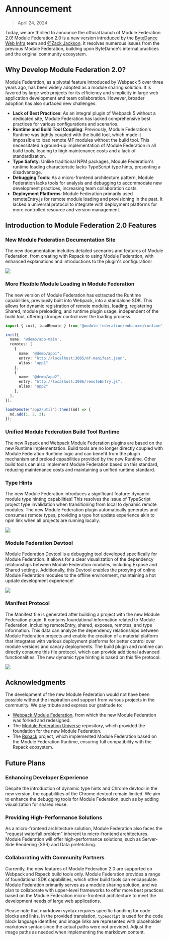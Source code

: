 # Announcement

> April 24, 2024

Today, we are thrilled to announce the official launch of Module Federation 2.0! Module Federation 2.0 is a new version introduced by the [ByteDance Web Infra](https://github.com/web-infra-dev) team and [@Zack Jackson](https://github.com/ScriptedAlchemy). It resolves numerous issues from the previous Module Federation, building upon ByteDance's internal practices and the original community ecosystem.

## Why Develop Module Federation 2.0?

Module Federation, as a pivotal feature introduced by Webpack 5 over three years ago, has been widely adopted as a module sharing solution. It is favored by large web projects for its efficiency and simplicity in large web application development and team collaboration. However, broader adoption has also surfaced new challenges:

- **Lack of Best Practices**: As an integral plugin of Webpack 5 without a dedicated site, Module Federation has lacked comprehensive best practices for various configurations and scenarios.
- **Runtime and Build Tool Coupling**: Previously, Module Federation's Runtime was tightly coupled with the build tool, which made it impossible to load remote MF modules without the build tool. This necessitated a ground-up implementation of Module Federation in all build tools, leading to high maintenance costs and a lack of standardization.
- **Type Safety**: Unlike traditional NPM packages, Module Federation's runtime loading characteristic lacks TypeScript type hints, presenting a disadvantage.
- **Debugging Tools**: As a micro-frontend architecture pattern, Module Federation lacks tools for analysis and debugging to accommodate new development practices, increasing team collaboration costs.
- **Deployment Platforms**: Module Federation primarily used remoteEntry.js for remote module loading and provisioning in the past. It lacked a universal protocol to integrate with deployment platforms for more controlled resource and version management.

## Introduction to Module Federation 2.0 Features

### New Module Federation Documentation Site

The new documentation includes detailed scenarios and features of Module Federation, from creating with Rspack to using Module Federation, with enhanced explanations and introductions to the plugin's configuration!

![](@public/blog/announcement/module-federation-doc.png)

### More Flexible Module Loading in Module Federation

The new version of Module Federation has extracted the Runtime capabilities, previously built into Webpack, into a standalone SDK. This allows for dynamic registration of remote modules, loading, registering Shared, module preloading, and runtime plugin usage, independent of the build tool, offering stronger control over the loading process.

```typescript
import { init, loadRemote } from '@module-federation/enhanced/runtime';

init({
  name: '@demo/app-main',
  remotes: [
    {
      name: "@demo/app1",
      entry: "http://localhost:3005/mf-manifest.json",
      alias: "app1"
    },
    {
      name: "@demo/app2",
      entry: "http://localhost:3006/remoteEntry.js",
      alias: "app2"
    },
  ],
});

loadRemote("app2/util").then((md) => {
  md.add(1, 2, 3);
});
```

### Unified Module Federation Build Tool Runtime

The new Rspack and Webpack Module Federation plugins are based on the new Runtime implementation. Build tools are no longer directly coupled with Module Federation Runtime logic and can benefit from the plugin mechanism and preload capabilities provided by the new Runtime. Other build tools can also implement Module Federation based on this standard, reducing maintenance costs and maintaining a unified runtime standard.

### Type Hints

The new Module Federation introduces a significant feature: dynamic module type hinting capabilities! This resolves the issue of TypeScript project type invalidation when transitioning from local to dynamic remote modules. The new Module Federation plugin automatically generates and consumes remote types, providing a type hot update experience akin to npm link when all projects are running locally.

![](https://module-federation-assest.netlify.app/document/announcement/blog/announcement/demo-type-hint.gif)

### Module Federation Devtool

Module Federation Devtool is a debugging tool developed specifically for Module Federation. It allows for a clear visualization of the dependency relationships between Module Federation modules, including Expose and Shared settings. Additionally, this Devtool enables the proxying of online Module Federation modules to the offline environment, maintaining a hot update development experience!

![](https://module-federation-assest.netlify.app/document/announcement/blog/announcement/chrome-devtool-display.gif)

### Manifest Protocol

The Manifest file is generated after building a project with the new Module Federation plugin. It contains foundational information related to Module Federation, including remoteEntry, shared, exposes, remotes, and type information. This data can analyze the dependency relationships between Module Federation projects and enable the creation of a material platform that integrates with various deployment platforms for better control over module versions and canary deployments. The build plugin and runtime can directly consume this file protocol, which can provide additional advanced functionalities. The new dynamic type hinting is based on this file protocol.

![](https://module-federation-assest.netlify.app/document/announcement/blog/announcement/manifest-file.gif)

## Acknowledgments

The development of the new Module Federation would not have been possible without the inspiration and support from various projects in the community. We pay tribute and express our gratitude to:

- [Webpack Module Federation](https://webpack.js.org/concepts/module-federation/), from which the new Module Federation was forked and redesigned.
- The [Module Federation Universe](https://github.com/module-federation/core) repository, which provided the foundation for the new Module Federation.
- The [Rspack](https://github.com/web-infra-dev/rspack) project, which implemented Module Federation based on the Module Federation Runtime, ensuring full compatibility with the Rspack ecosystem.

## Future Plans

### Enhancing Developer Experience

Despite the introduction of dynamic type hints and Chrome devtool in the new version, the capabilities of the Chrome devtool remain limited. We aim to enhance the debugging tools for Module Federation, such as by adding visualization for shared reuse.

### Providing High-Performance Solutions

As a micro-frontend architecture solution, Module Federation also faces the "request waterfall problem" inherent to micro-frontend architectures. Module Federation will offer high-performance solutions, such as Server-Side Rendering (SSR) and Data prefetching.

### Collaborating with Community Partners

Currently, the new features of Module Federation 2.0 are supported on Webpack and Rspack build tools only. Module Federation provides a range of foundational SDK capabilities, which other build tools can encapsulate. Module Federation primarily serves as a module sharing solution, and we plan to collaborate with upper-level frameworks to offer more best practices based on the Module Federation micro-frontend architecture to meet the development needs of large web applications.


Please note that markdown syntax requires specific handling for code blocks and links. In the provided translation, `typescript` is used for the code block language identifier, and image links are represented with placeholder markdown syntax since the actual paths were not provided. Adjust the image paths as needed when implementing the markdown content.
